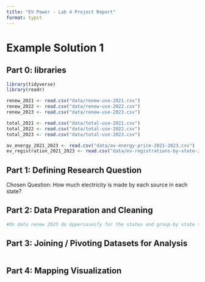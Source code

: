 ```yaml
---
title: "EV Power - Lab 4 Project Report"
format: typst
---
```


# Example Solution 1

## **Part 0: libraries**

```r
library(tidyverse)
library(readr)

renew_2021 <- read.csv("data/renew-use-2021.csv")
renew_2022 <- read.csv("data/renew-use-2022.csv")
renew_2023 <- read.csv("data/renew-use-2023.csv")

total_2021 <- read.csv("data/total-use-2021.csv")
total_2022 <- read.csv("data/total-use-2022.csv")
total_2023 <- read.csv("data/total-use-2023.csv")

av_energy_2021_2023 <- read.csv("data/av-energy-price-2021-2023.csv")
ev_registration_2021_2023 <- read.csv("data/ev-registrations-by-state-2023.csv")
```

## **Part 1:** **Defining Research Question**

Chosen Question: How much electricity is made by each source in each state?

## **Part 2: Data Preparation and Cleaning**

```r
#On data renew 2023 do Uppercaseify for the states and group-by state to get total renewable amounts
```

## **Part 3: Joining / Pivoting Datasets for Analysis**

```r

```

## **Part 4: Mapping Visualization**

```r

```
